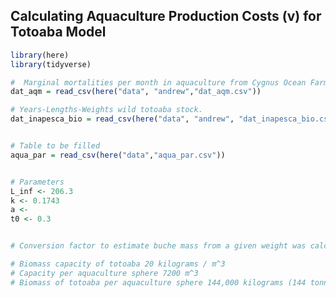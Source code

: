 ## Calculating Aquaculture Production Costs (v) for Totoaba Model ##


```r
library(here)
library(tidyverse)

#  Marginal mortalities per month in aquaculture from Cygnus Ocean Farms (2017).
dat_aqm = read_csv(here("data", "andrew","dat_aqm.csv"))

# Years-Lengths-Weights wild totoaba stock.
dat_inapesca_bio = read_csv(here("data", "andrew", "dat_inapesca_bio.csv"))


# Table to be filled 
aqua_par = read_csv(here("data","aqua_par.csv"))

```

```r


```

```r

# Parameters
L_inf <- 206.3
k <- 0.1743
a <- 
t0 <- 0.3


# Conversion factor to estimate buche mass from a given weight was calculated by assuming a 25.7 kilogram fish produces a 500 gram buche (factor = 0.019455253)


```

```r

# Biomass capacity of totoaba 20 kilograms / m^3
# Capacity per aquaculture sphere 7200 m^3
# Biomass of totoaba per aquaculture sphere 144,000 kilograms (144 tonnes)



```